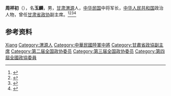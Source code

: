 '''周祥初'''（{{bd|1896年||1974年|8月16日}}），名'''玉麟'''，男，[[甘肃|甘肃]][[渭源|渭源]]人，[[中华民国|中华民国]]中将军长，[[中华人民共和国|中华人民共和国]]政治人物，曾任[[甘肃省政协|甘肃省政协]]副主席。<ref>{{Cite web|title=人物---周祥初同志事略|url=http://www.mmgs.org.cn/minmenggaikuang/minmenggansushengdifangzuzhijianshi/20130101/7BAC8EF3.htm|accessdate=2020-08-29|work=中国民主同盟甘肃省委员会}}</ref><ref>{{Cite book|title=中国抗日战争人物大词典|author=刘景泉主编; 沈久泉, 王凯捷, 李卓副主编|publisher=天津大学出版社|year=1999|isbn=|location=|pages=}}</ref><ref>{{Cite book|title=甘肃大辞典|author=郭方忠, 张克复, 吕靖华主编|publisher=甘肃文化出版社|year=2000|isbn=|location=兰州|pages=}}</ref><ref>{{Cite book|title=中华人民共和国职官志|author=何虎生, 李耀东, 向常福主编|publisher=中国社会出版社|year=2003|isbn=9787800883934|location=北京|pages=}}</ref>

== 参考资料 ==
{{reflist}}

{{中国人物小作品}}

{{Authority control}}
{{DEFAULTSORT:Zhou周}}
[[Category:周姓|Xiang]]
[[Category:渭源人|Category:渭源人]]
[[Category:中華民國陸軍中將|Category:中華民國陸軍中將]]
[[Category:甘肅省政協副主席|Category:甘肅省政協副主席]]
[[Category:第二届全国政协委员|Category:第二届全国政协委员]]
[[Category:第三届全国政协委员|Category:第三届全国政协委员]]
[[Category:第四屆全國政協委員|Category:第四屆全國政協委員]]